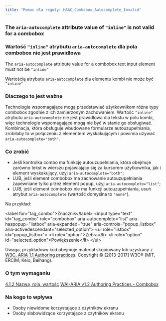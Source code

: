 ```yaml
---
title: "Pomoc dla reguły: HAAC_Combobox_Autocomplete_Invalid"
---
```


<div className="toolHelp">
<Row>
<Column colLg={16} colMd={8} colSm={4} className="toolHead">

### The `aria-autocomplete` attribute value of `"inline"` is not valid for a combobox


### Wartość `"inline"` atrybutu `aria-autocomplete` dla pola combobox  nie jest prawidłowa

<div id="locLevel"></div>

The `aria-autocomplete` attribute value for a combobox text input element must not be `"inline"`

Wartością atrybutu `aria-autocomplete` dla elementu kombi nie może być `"inline"`

</Column>
</Row>
<Row>
<Column colLg={11} colMd={5} colSm={4} className="toolMain">

### Dlaczego to jest ważne

Technologie wspomagające mogą przedstawiać użytkownikom różne typy combobox zgodnie z ich zamierzonym zachowaniem. Wartość `"inline"` atrybutu `aria-autocomplete` nie jest prawidłowa dla tekstu w polu kombi, więc technologie wspomagające mogą nie być w stanie go obsługiwać. Kombinacja, która obsługuje wbudowane formularze autouzupełniania, zrobiłaby to w połączeniu z elementem wyskakującym i powinna używać `aria-autocomplete="both"`.

<div id="locSnippet"></div>

### Co zrobić

* Jeśli kontrolka combo ma funkcję autouzupełniania, która obejmuje zarówno tekst w wierszu pojawiający się za kursorem użytkownika, jak i element wyskakujący, użyj `aria-autocomplete="both"`;
* LUB, jeśli element combobox ma zachowanie autouzupełniania zapewniane tylko przez element popup, użyj `aria-autocomplete="list"`;
* LUB, jeśli  element combobox nie ma funkcji autouzupełniania, usuń atrybut `aria-autocomplete` (wartość domyślna to `"none"`).



Na przykład:

<CodeSnippet type="multi" light={true}> &lt;label for="tag_combo"&gt;Znacznik&lt;/label&gt;
  &lt;input type="text" id="tag_combo"
      role="combobox" aria-autocomplete="list"
      aria-haspopup="listbox" aria-expanded="true"
      aria-controls="popup_listbox" aria-activedescendant="selected_option"&gt;
&lt;ul role="listbox" id="popup_listbox"&gt;
   &lt;li role="option"&gt;Zebra&lt;/li&gt;
   &lt;li role="option" id="selected_option"&gt;Powiększenie&lt;/li&gt;
&lt;/ul&gt;</CodeSnippet>

Uwaga, przykładowy kod obejmuje materiał skopiowany lub uzyskany z [W3C, ARIA 1.1 Authoring practices](https://www.w3.org/TR/wai-aria-practices-1.1/examples/combobox/aria1.1pattern/listbox-combo.html). Copyright © [2013-2017] W3C® (MIT, ERCIM, Keio, Beihang).

</Column>
<Column colLg={5} colMd={3} colSm={4} className="toolLeft">

### O tym wymaganiu

[4.1.2 Nazwa, rola, wartość](http://www.ibm.com/able/guidelines/ci162/name_role_value.html)
[WAI-ARIA v1.2 Authoring Practices - Combobox](https://www.w3.org/TR/wai-aria-practices-1.2/#combobox)

### Na kogo to wpływa

* Osoby niewidome korzystające z czytników ekranu
* Osoby słabowidzące korzystające z czytników ekranu

</Column>
</Row>
</div>

